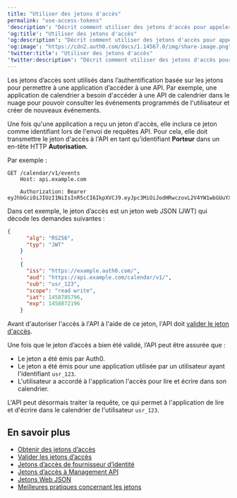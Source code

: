 ```yaml
---
title: "Utiliser des jetons d'accès"
permalink: "use-access-tokens"
'description': "Décrit comment utiliser des jetons d'accès pour appeler les API."
'og:title': "Utiliser des jetons d'accès"
'og:description': "Décrit comment utiliser des jetons d'accès pour appeler les API."
'og:image': "https://cdn2.auth0.com/docs/1.14567.0/img/share-image.png"
'twitter:title': "Utiliser des jetons d'accès"
'twitter:description': "Décrit comment utiliser des jetons d'accès pour appeler les API."
---
```


Les jetons d’accès sont utilisés dans l’authentification basée sur les jetons pour permettre à une application d’accéder à une API. Par exemple, une application de calendrier a besoin d'accéder à une API de calendrier dans le nuage pour pouvoir consulter les événements programmés de l'utilisateur et créer de nouveaux événements.

Une fois qu'une application a reçu un jeton d'accès, elle inclura ce jeton comme identifiant lors de l'envoi de requêtes API. Pour cela, elle doit transmettre le jeton d'accès à l'API en tant qu'identifiant **Porteur** dans un en-tête HTTP **Autorisation**.

Par exemple :

```http lines
GET /calendar/v1/events
    Host​: api.example.com
    
    Authorization: Bearer eyJhbGciOiJIUzI1NiIsInR5cCI6IkpXVCJ9.eyJpc3MiOiJodHRwczovL2V4YW1wbGUuYXV0aDAuY29tLyIsImF1ZCI6Imh0dHBzOi8vYXBpLmV4YW1wbGUuY29tL2NhbGFuZGFyL3YxLyIsInN1YiI6InVzcl8xMjMiLCJpYXQiOjE0NTg3ODU3OTYsImV4cCI6MTQ1ODg3MjE5Nn0.CA7eaHjIHz5NxeIJoFK9krqaeZrPLwmMmgI_XiQiIkQ
```

Dans cet exemple, le jeton d’accès est un jeton web JSON (<Tooltip href="/docs/docs/fr-ca/glossary?term=json-web-token" tip="Jeton Web JSON (JWT)
Format standard de jeton d’ID (et souvent de jeton d’accès) utilisé pour représenter en toute sécurité des demandes entre deux parties." cta="Voir le glossaire">JWT</Tooltip>) qui décode les demandes suivantes :

```json lines
{
      "alg": "RS256",
      "typ": "JWT"
    }
    .
    {
      "iss": "https://example.auth0.com/",
      "aud": "https://api.example.com/calendar/v1/",
      "sub": "usr_123",
      "scope": "read write",
      "iat": 1458785796,
      "exp": 1458872196
    }
```

Avant d'autoriser l'accès à l'API à l'aide de ce jeton, l'API doit [valider le jeton d'accès](/docs/fr-ca/secure/tokens/access-tokens/validate-access-tokens).

Une fois que le jeton d’accès a bien été validé, l’API peut être assurée que :

* Le jeton a été émis par Auth0.
* Le jeton a été émis pour une application utilisée par un utilisateur ayant l'identifiant `usr_123`.
* L'utilisateur a accordé à l'application l'accès pour lire et écrire dans son calendrier.

L'API peut désormais traiter la requête, ce qui permet à l'application de lire et d'écrire dans le calendrier de l'utilisateur `usr_123`.

## En savoir plus

* [Obtenir des jetons d’accès](/docs/fr-ca/secure/tokens/access-tokens/get-access-tokens)
* [Valider les jetons d’accès](/docs/fr-ca/secure/tokens/access-tokens/validate-access-tokens)
* [Jetons d’accès de fournisseur d’identité](/docs/fr-ca/secure/tokens/access-tokens/identity-provider-access-tokens)
* [Jetons d’accès à Management API](/docs/fr-ca/secure/tokens/access-tokens/management-api-access-tokens)
* [Jetons Web JSON](/docs/fr-ca/secure/tokens/json-web-tokens)
* [Meilleures pratiques concernant les jetons](/docs/fr-ca/secure/tokens/token-best-practices)